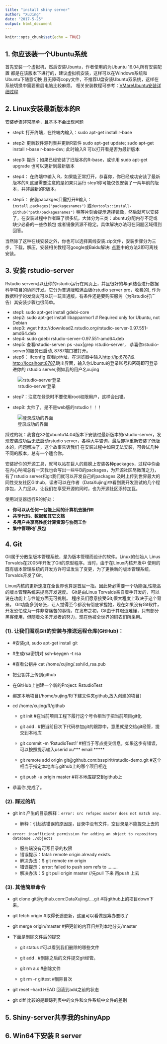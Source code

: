 ```yaml
---
title: "install shiny server"
author: "XuJing"
date: "2017-5-25"
output: html_document
---
```


```r
knitr::opts_chunk$set(echo = TRUE)
```

## 1. 你应该装一个Ubuntu系统

首先安装一个虚拟机，然后安装Ubuntu，作者使用的为Ubuntu 16.04,所有安装配置
都是在该版本下进行的，建议虚拟机安装，这样可以在Windows系统和Ubuntu下随意切换
且无障碍copy文件，不推荐U盘安装Ubuntu双系统，这样在系统切换中需要重启电脑比较麻烦。
相关安装教程可参考：[VMareUbuntu安装详细过程](http://blog.csdn.net/u013142781/article/details/50529030)



## 2. Linux安装最新版本的R

安装步骤非常简单，且基本不会出现问题

+ step1: 打开终端，在终端内输入：sudo apt-get install r-base

+ step2: 更新软件源列表并更新R软件 sudo apt-get update; sudo apt-get install r-base r-base-dev;
此时输入R 可以打开看是否为最新版本

+ step3: 提示：如果已经安装了旧版本的R-base，或许用 sudo apt-get upgrade 也可以更新到最新版本

+ step4： 在终端中输入 R，如果能正常打开，恭喜你，你已经成功安装了最新版本的R,这里需要注意的是如果只运行
step1你可能仅仅安装了一两年前的版本，并非最新的R版本。

+ step5： 安装pacakges只需打开R输入：`install.packages("packagesnames")` 或`devtools::install-github("path/packagesnames")`
稍等片刻会提示选择镜像，然后就可以安装了，在安装过程中作者踩了很多坑，大体分为三类：ubuntu分配内存不足或缺少必备的一些依赖包
或者镜像资源不稳定。具体解决办法可在问题区域得到回答。

当然除了这种在线安装之外，你也可以选择离线安装.zip文件，安装步骤分为三步，下载，解压，安装相关教程可google或Baidu解决: [点我](http://blog.sina.com.cn/s/blog_6583048d01018ac5.html)中的方法2即可离线安装。

## 3. 安装 rstudio-server

Rstudio server可以让你的rstudio运行在网页上，并且很好的与git结合进行数据科学项目的协同开发。它分为普通版和满血版(rstudio server pro，收费的),
作为数据科学的发烧友可以玩一玩普通版，有条件还是要购买服务（为Rstudio打广告）其安装步骤也很简单。

+ step1:  sudo apt-get install gdebi-core
+ step2:  sudo apt-get install libapparmor1  # Required only for Ubuntu, not Debian
+ step3: wget http://download2.rstudio.org/rstudio-server-0.97.551-amd64.deb
+ step4: sudo gdebi rstudio-server-0.97.551-amd64.deb
+ step5: 查看rstudio-server: ps -aux|grep rstudio-server， 恭喜你rstudio-server的服务已启动, 8787端口被打开。
+ step6： ifconfig 查看ip地址，在浏览器中输入<http://ip:8787>或<http://localhost:8787>,跳出界面，输入你Ubuntu的登录账号和密码即可登录进你的 rstudio server,例如我的用户名xujing

![rstudio-server登录](load.png)

+ step7：注意在登录时不要使用root权限用户，这样会出错。

+ step8: 太帅了，是不是web版的rstudio！！！

![登录成功的界面](success.png)

踩过的坑：我曾在32位ubuntu14.04版本下安装过最新版本的rstudio-server，发现安装成功后无法启动rstudio server，各种大牛咨询，最后卸掉重新安装了低版本的，问题解决了，这个故事告诉我们
在安装过程中如果无法安装，可尝试几种不同的版本，总有一个适合你。

安装好你的开源工具，就可以站在巨人的肩膀上安装各种packages，过程中你会在内心呐喊总有一天我也会写出一些牛B的packages，为开源社区尽微薄之力， 有了rstudio server和git我们就可以开发自己的packages
及时上传到世界最大的同性交友社区Github，读者可以在作者（DataXujing)中看到我开发测试的几个程序包，入门足以。让我们在享受开源的同时，也为开源社区添砖加瓦。


使用浏览器运行R的好处：

+ **你可以从任何一台能上网的计算机去操作R**
+ **共享代码、数据和其它文档**
+ **多用户共享高性能计算资源与协同工作** 
+ **集中管理R扩展包** 

## 4. Git


Git属于分散型版本管理系统，是为版本管理而设计的软件。Linux的创始人
Linus Torvalds在2005年开发了Git的原型程序。当时，由于在Linux内核开发中
使用的既有版本管理系统的开发方许可证发生了变更，为了更换新的版本管理系统，Torvalds开发了Git。

Linux内核的更新速度在全世界也算是首屈一指。因此势必需要一个功能强,性能高的版本管理系统来提高开发速度。
Git是由Linus Torvalds亲自着手开发的，可以说在功能上与性能方面无可挑剔。
程序员们愿意接受Git,很大程度上取决于这个背景。
Git功能多到夸张，让人觉得至今都没有彻底掌握她，现在如果没有Git软件，开发恐怕成为一件非常痛苦的事情。在发布之初，Git由于其艰涩难懂，只有部分黑客使用，但随着众多开发者的努力，现在他被全世界的码农们所采用。

### (1). 让我们围观Git的安装与推送远程仓库(GitHub)：

+ #安装git, sudo apt-get install git

+ #生成rsa密钥对  ssh-keygen -t rsa

+ #查看公钥并  cat /home/xujing/.ssh/id_rsa.pub

+ 把公钥并上传到github

+ 在GitHub上创建一个新的Project: RstudioTest

+ 绑定本地项目(/home/xujing/R/下建文件夹github,放入创建的项目）

+ cd /home/xujing/R/github
  
  - git init  #在当前项目工程下履行这个号令相当于把当前项目git化

  - git add . #把当前目次下代码参加git的跟踪中，意思就是交给git经管，提交到本地库

  - git commit -m 'RstudioTest1' #相当于写点提交信息，如果这步有错误，可以按照提示输入userid xu*** email *****

  - git remote add origin git@github.com:bsspirit/rstudio-demo.git #这个相当于指定本地库与github上的哪个项目相连

  - git push -u origin master #将本地库提交到github上

+ 恭喜你,完成了。


### (2). 踩过的坑


+ git init 产生的目录解释：`error: src refspec master does not match any.`
  - 解释：引起该错误的原因是，目录中没有文件，空目录是不能提交上去的

+ `error: insufficient permission for adding an object to repository database ./objects`

  - 服务端没有可写目录的权限
  - 错误提示：fatal: remote origin already exists.
  - 解决办法：$ git remote rm origin
  - 错误提示：error: failed to push som refs to ........
  - 解决办法：$ git pull origin master //先pull 下来 再push 上去



### (3). 其他简单命令

+ git clone git＠github.com:DataXujing/....git #将github上的项目down下来。

+ git fetch origin  #取得长途更新，这里可以看做是筹办要取了

+ git merge origin/master   #把更新的内容归并到本地分支/master

+ 下面是删除文件后的提交

  - git status  #可以看到我们删除的哪些文件

  - git add .  #删除之后的文件提交git经管。

  - git rm a.c  #删除文件

  - git rm -r gittest  #删除目次

+ git reset --hard HEAD 回滚到add之前的状态
+ git diff 比较的是跟踪列表中的文件和文件系统中文件的差别

## 5. Shiny-server共享我的shinyApp


## 6. Win64下安装 R server 


